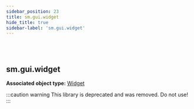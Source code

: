 ```yaml
---
sidebar_position: 23
title: sm.gui.widget
hide_title: true
sidebar-label: 'sm.gui.widget'
---
```


<br></br>

## sm.gui.widget

**Associated object type:** [Widget](/docs/game_script_env/userdata/Widget)

:::caution warning
This library is deprecated and was removed. Do not use!
:::









































